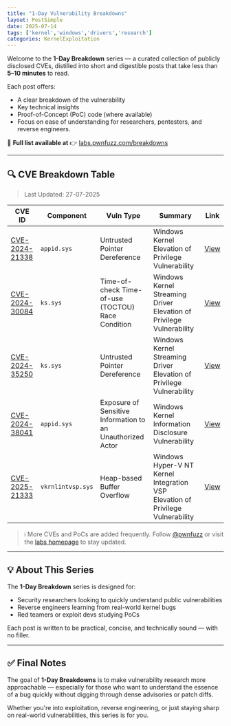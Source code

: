 ```yaml
---
title: "1-Day Vulnerability Breakdowns"
layout: PostSimple
date: 2025-07-14
tags: ['kernel','windows','drivers','research']
categories: KernelExploitation
---
```


Welcome to the **1-Day Breakdown** series — a curated collection of publicly disclosed CVEs, distilled into short and digestible posts that take less than **5–10 minutes** to read.

Each post offers:
- A clear breakdown of the vulnerability
- Key technical insights
- Proof-of-Concept (PoC) code (where available)
- Focus on ease of understanding for researchers, pentesters, and reverse engineers.

📍 **Full list available at** 👉 [labs.pwnfuzz.com/breakdowns](https://labs.pwnfuzz.com/breakdowns/)

---

## 🔍 CVE Breakdown Table

> Last Updated: 27-07-2025

| CVE ID        | Component        | Vuln Type         | Summary                           | Link                                                        |
|---------------|------------------|-------------------|-----------------------------------|-------------------------------------------------------------|
| [CVE-2024-21338](https://msrc.microsoft.com/update-guide/vulnerability/CVE-2024-21338) | `appid.sys`    | Untrusted Pointer Dereference  | Windows Kernel Elevation of Privilege Vulnerability       | [View](https://labs.pwnfuzz.com/breakdowns/cve-2024-21338/) |
| [CVE-2024-30084](https://msrc.microsoft.com/update-guide/vulnerability/CVE-2024-30084) | `ks.sys`        | Time-of-check Time-of-use (TOCTOU) Race Condition     | Windows Kernel Streaming Driver Elevation of Privilege Vulnerability | [View](https://labs.pwnfuzz.com/breakdowns/cve-2024-30084/) |
| [CVE-2024-35250](https://msrc.microsoft.com/update-guide/vulnerability/CVE-2024-35250) | `ks.sys`        | Untrusted Pointer Dereference     | Windows Kernel Streaming Driver Elevation of Privilege Vulnerability | [View](https://labs.pwnfuzz.com/breakdowns/cve-2024-35250/) |
| [CVE-2024-38041](https://msrc.microsoft.com/update-guide/vulnerability/CVE-2024-38041) | `appid.sys`        | Exposure of Sensitive Information to an Unauthorized Actor     | Windows Kernel Information Disclosure Vulnerability | [View](https://labs.pwnfuzz.com/breakdowns/cve-2024-38041/) |
| [CVE-2025-21333](https://msrc.microsoft.com/update-guide/vulnerability/CVE-2025-21333) | `vkrnlintvsp.sys`| Heap-based Buffer Overflow    | Windows Hyper-V NT Kernel Integration VSP Elevation of Privilege Vulnerability  | [View](https://labs.pwnfuzz.com/breakdowns/cve-2025-21333/) |

> ℹ️ More CVEs and PoCs are added frequently. Follow [@pwnfuzz](https://www.linkedin.com/company/pwnfuzz/) or visit the [labs homepage](https://labs.pwnfuzz.com/) to stay updated.

---

## 💡 About This Series

The **1-Day Breakdown** series is designed for:
- Security researchers looking to quickly understand public vulnerabilities
- Reverse engineers learning from real-world kernel bugs
- Red teamers or exploit devs studying PoCs

Each post is written to be practical, concise, and technically sound — with no filler.

---

## ✅ Final Notes

The goal of **1-Day Breakdowns** is to make vulnerability research more approachable — especially for those who want to understand the essence of a bug quickly without digging through dense advisories or patch diffs.

Whether you're into exploitation, reverse engineering, or just staying sharp on real-world vulnerabilities, this series is for you.


